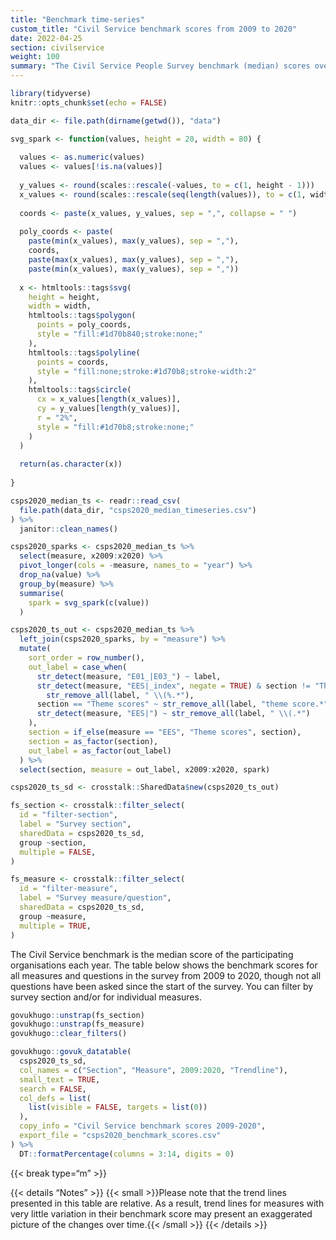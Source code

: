 ```yaml
---
title: "Benchmark time-series"
custom_title: "Civil Service benchmark scores from 2009 to 2020"
date: 2022-04-25
section: civilservice
weight: 100
summary: "The Civil Service People Survey benchmark (median) scores over time"
---
```


```r
library(tidyverse)
knitr::opts_chunk$set(echo = FALSE)

data_dir <- file.path(dirname(getwd()), "data")

svg_spark <- function(values, height = 20, width = 80) {
  
  values <- as.numeric(values)
  values <- values[!is.na(values)]
  
  y_values <- round(scales::rescale(-values, to = c(1, height - 1)))
  x_values <- round(scales::rescale(seq(length(values)), to = c(1, width - 3)))
  
  coords <- paste(x_values, y_values, sep = ",", collapse = " ")
  
  poly_coords <- paste(
    paste(min(x_values), max(y_values), sep = ","),
    coords,
    paste(max(x_values), max(y_values), sep = ","),
    paste(min(x_values), max(y_values), sep = ","))
  
  x <- htmltools::tags$svg(
    height = height,
    width = width,
    htmltools::tags$polygon(
      points = poly_coords,
      style = "fill:#1d70b840;stroke:none;"
    ),
    htmltools::tags$polyline(
      points = coords,
      style = "fill:none;stroke:#1d70b8;stroke-width:2"
    ),
    htmltools::tags$circle(
      cx = x_values[length(x_values)],
      cy = y_values[length(y_values)],
      r = "2%",
      style = "fill:#1d70b8;stroke:none;"
    )
  )
  
  return(as.character(x))
  
}

csps2020_median_ts <- readr::read_csv(
  file.path(data_dir, "csps2020_median_timeseries.csv")
) %>%
  janitor::clean_names()

csps2020_sparks <- csps2020_median_ts %>%
  select(measure, x2009:x2020) %>%
  pivot_longer(cols = -measure, names_to = "year") %>%
  drop_na(value) %>%
  group_by(measure) %>%
  summarise(
    spark = svg_spark(c(value))
  )

csps2020_ts_out <- csps2020_median_ts %>%
  left_join(csps2020_sparks, by = "measure") %>%
  mutate(
    sort_order = row_number(),
    out_label = case_when(
      str_detect(measure, "E01_|E03_") ~ label,
      str_detect(measure, "EES|_index", negate = TRUE) & section != "Theme scores" ~
        str_remove_all(label, " \\(%.*"),
      section == "Theme scores" ~ str_remove_all(label, "theme score.*"),
      str_detect(measure, "EES|") ~ str_remove_all(label, " \\(.*")
    ),
    section = if_else(measure == "EES", "Theme scores", section),
    section = as_factor(section),
    out_label = as_factor(out_label)
  ) %>%
  select(section, measure = out_label, x2009:x2020, spark)

csps2020_ts_sd <- crosstalk::SharedData$new(csps2020_ts_out)

fs_section <- crosstalk::filter_select(
  id = "filter-section",
  label = "Survey section",
  sharedData = csps2020_ts_sd,
  group ~section,
  multiple = FALSE,
)

fs_measure <- crosstalk::filter_select(
  id = "filter-measure",
  label = "Survey measure/question",
  sharedData = csps2020_ts_sd,
  group ~measure,
  multiple = TRUE,
)

```

The Civil Service benchmark is the median score of the participating organisations each year. The table below shows the benchmark scores for all measures and questions in the survey from 2009 to 2020, though not all questions have been asked since the start of the survey. You can filter by survey section and/or for individual measures.

::::{.govuk-grid-row .data-card}

:::{.govuk-grid-column-one-quarter .data-filters .govuk-body-s}
```r
govukhugo::unstrap(fs_section)
govukhugo::unstrap(fs_measure)
govukhugo::clear_filters()
```
:::

:::{.govuk-grid-column-three-quarters .data-display}
```r

govukhugo::govuk_datatable(
  csps2020_ts_sd,
  col_names = c("Section", "Measure", 2009:2020, "Trendline"),
  small_text = TRUE,
  search = FALSE,
  col_defs = list(
    list(visible = FALSE, targets = list(0))
  ),
  copy_info = "Civil Service benchmark scores 2009-2020",
  export_file = "csps2020_benchmark_scores.csv"
) %>%
  DT::formatPercentage(columns = 3:14, digits = 0)

```
:::

::::

{{< break type="m" >}}

{{< details "Notes" >}}
{{< small >}}Please note that the trend lines presented in this table are relative. As a result, trend lines for measures with very little variation in their benchmark score may present an exaggerated picture of the changes over time.{{< /small >}}
{{< /details >}}
